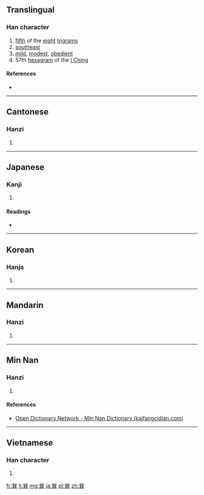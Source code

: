 {{also|巺}}
==Translingual==

===Han character===
{{Han char|rn=49|rad=己|as=09|sn=12|four=7780<sub>1</sub>|canj=口山廿金 (RUTC)|ids=⿱⿰[[巳]]巳[[共]]}}

# [[fifth]] of the [[eight]] [[trigram]]s
# [[southeast]]
# [[mild]], [[modest]], [[obedient]]
# 57th [[hexagram]] of the [[I Ching]]

====References====
* {{Han ref|kx=0327.160|dkj=08765|dj=0631.180|hdz=20987.050|uh=5DFD|ud=24061|bh=B453|bd=46163}}

----

==Cantonese==

===Hanzi===
{{yue-hanzi|jyut=[[seon3]]|y=seun3}}

# {{defn|lang=yue|sort=己09}}

----

==Japanese==

===Kanji===
{{ja-kanji|grade=|rs=己09}}

# {{defn|lang=ja|sort=己09}}

====Readings====
* {{ja-readings|on=[[そん]] (son)|kun=[[たつみ]] (tatsumi)}}

----

==Korean==

===Hanja===
{{ko-hanja|hangeul=손|rv=son|mr=son}}

# {{defn|lang=ko|sort=己09}}

----

==Mandarin==

===Hanzi===
{{cmn-hanzi|pin=[[xùn]] ([[xun4]]), [[zhuàn]] ([[zhuan4]])|wg=hsün<sup>4</sup>, chuan<sup>4</sup>}}

# {{defn|lang=cmn|sort=己09}}

----

==Min Nan==

===Hanzi===
{{nan-hanzi|poj=[[sùn]] (sun<sup>3</sup>)|tlpa=}}

# {{defn|lang=nan|sort=己09}}

====References====
*[http://kaifangcidian.com/han/minnan/%E5%B7%BD Open Dictionary Network - Min Nan Dictionary (kaifangcidian.com)]

----

==Vietnamese==

===Han character===
{{vi-hantu|[[tốn]], [[rốn]], [[lún]] [[dức]]|rs=己09}}

# {{defn|lang=vi|sort=己09}}

[[fr:巽]]
[[li:巽]]
[[mg:巽]]
[[ja:巽]]
[[pl:巽]]
[[zh:巽]]